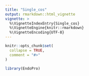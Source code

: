 ```yaml
---
title: "Single_cos"
output: rmarkdown::html_vignette
vignette: >
  %\VignetteIndexEntry{Single_cos}
  %\VignetteEngine{knitr::rmarkdown}
  %\VignetteEncoding{UTF-8}
---
```


```r
knitr::opts_chunk$set(
  collapse = TRUE,
  comment = "#>"
)
```

```r
library(EndoPro)
```
